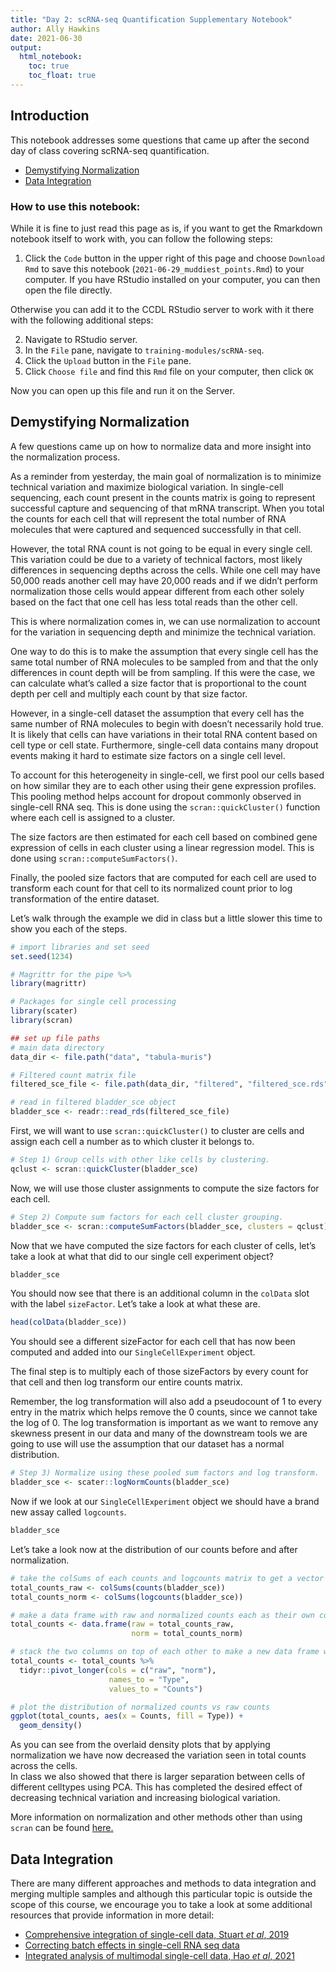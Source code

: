 ```yaml
---
title: "Day 2: scRNA-seq Quantification Supplementary Notebook"
author: Ally Hawkins
date: 2021-06-30
output:   
  html_notebook: 
    toc: true
    toc_float: true
---
```


## Introduction

This notebook addresses some questions that came up after the second day of class covering scRNA-seq quantification. 

- [Demystifying Normalization](#demystifying-normalization)
- [Data Integration](#data-integration)

### How to use this notebook: 

While it is fine to just read this page as is, if you want to get the Rmarkdown notebook itself to work with, you can follow the following steps:

1. Click the `Code` button in the upper right of this page and choose `Download Rmd` to save this notebook (`2021-06-29_muddiest_points.Rmd`) to your computer.
If you have RStudio installed on your computer, you can then open the file directly.

Otherwise you can add it to the CCDL RStudio server to work with it there with the following additional steps:

2. Navigate to RStudio server.  
3. In the `File` pane, navigate to `training-modules/scRNA-seq`.     
4. Click the `Upload` button in the `File` pane.   
5. Click `Choose file` and find this `Rmd` file on your computer, then click `OK`  


Now you can open up this file and run it on the Server. 

## Demystifying Normalization 

A few questions came up on how to normalize data and more insight into the normalization process. 

As a reminder from yesterday, the main goal of normalization is to minimize technical variation and maximize biological variation. 
In single-cell sequencing, each count present in the counts matrix is going to represent successful capture and sequencing of that mRNA transcript. 
When you total the counts for each cell that will represent the total number of RNA molecules that were captured and sequenced successfully in that cell. 

However, the total RNA count is not going to be equal in every single cell. 
This variation could be due to a variety of technical factors, most likely differences in sequencing depths across the cells. 
While one cell may have 50,000 reads another cell may have 20,000 reads and if we didn't perform normalization those cells would appear different from each other solely based on the fact that one cell has less total reads than the other cell. 

This is where normalization comes in, we can use normalization to account for the variation in sequencing depth and minimize the technical variation. 

One way to do this is to make the assumption that every single cell has the same total number of RNA molecules to be sampled from and that the only differences in count depth will be from sampling.
If this were the case, we can calculate what's called a size factor that is proportional to the count depth per cell and multiply each count by that size factor. 

However, in a single-cell dataset the assumption that every cell has the same number of RNA molecules to begin with doesn't necessarily hold true. 
It is likely that cells can have variations in their total RNA content based on cell type or cell state. 
Furthermore, single-cell data contains many dropout events making it hard to estimate size factors on a single cell level. 

To account for this heterogeneity in single-cell, we first pool our cells based on how similar they are to each other using their gene expression profiles. 
This pooling method helps account for dropout commonly observed in single-cell RNA seq. 
This is done using the `scran::quickCluster()` function where each cell is assigned to a cluster. 

The size factors are then estimated for each cell based on combined gene expression of cells in each cluster using a linear regression model.
This is done using `scran::computeSumFactors()`. 

Finally, the pooled size factors that are computed for each cell are used to transform each count for that cell to its normalized count prior to log transformation of the entire dataset. 

Let's walk through the example we did in class but a little slower this time to show you each of the steps.


```r
# import libraries and set seed
set.seed(1234)

# Magrittr for the pipe %>%
library(magrittr)

# Packages for single cell processing
library(scater)
library(scran)

```

```r
## set up file paths 
# main data directory
data_dir <- file.path("data", "tabula-muris")

# Filtered count matrix file 
filtered_sce_file <- file.path(data_dir, "filtered", "filtered_sce.rds")
```

```r
# read in filtered bladder_sce object
bladder_sce <- readr::read_rds(filtered_sce_file)
```

First, we will want to use `scran::quickCluster()` to cluster are cells and assign each cell a number as to which cluster it belongs to. 

```r
# Step 1) Group cells with other like cells by clustering.  
qclust <- scran::quickCluster(bladder_sce)
```

Now, we will use those cluster assignments to compute the size factors for each cell.

```r
# Step 2) Compute sum factors for each cell cluster grouping.  
bladder_sce <- scran::computeSumFactors(bladder_sce, clusters = qclust)
```

Now that we have computed the size factors for each cluster of cells, let's take a look at what that did to our single cell experiment object? 

```r
bladder_sce
```

You should now see that there is an additional column in the `colData` slot with the label `sizeFactor`. 
Let's take a look at what these are. 

```r
head(colData(bladder_sce))
```

You should see a different sizeFactor for each cell that has now been computed and added into our `SingleCellExperiment` object.

The final step is to multiply each of those sizeFactors by every count for that cell and then log transform our entire counts matrix. 

Remember, the log transformation will also add a pseudocount of 1 to every entry in the matrix which helps remove the 0 counts, since we cannot take the log of 0. 
The log transformation is important as we want to remove any skewness present in our data and many of the downstream tools we are going to use will use the assumption that our dataset has a normal distribution. 

```r
# Step 3) Normalize using these pooled sum factors and log transform. 
bladder_sce <- scater::logNormCounts(bladder_sce)
```

Now if we look at our `SingleCellExperiment` object we should have a brand new assay called `logcounts`. 

```r
bladder_sce
```

Let's take a look now at the distribution of our counts before and after normalization. 

```r
# take the colSums of each counts and logcounts matrix to get a vector of total counts per cell
total_counts_raw <- colSums(counts(bladder_sce))
total_counts_norm <- colSums(logcounts(bladder_sce))
```


```r
# make a data frame with raw and normalized counts each as their own column
total_counts <- data.frame(raw = total_counts_raw,
                           norm = total_counts_norm)

# stack the two columns on top of each other to make a new data frame with two columns "Type" and "Counts"
total_counts <- total_counts %>%
  tidyr::pivot_longer(cols = c("raw", "norm"),
                      names_to = "Type",
                      values_to = "Counts")

# plot the distribution of normalized counts vs raw counts
ggplot(total_counts, aes(x = Counts, fill = Type)) + 
  geom_density()
```

As you can see from the overlaid density plots that by applying normalization we have now decreased the variation seen in total counts across the cells.  
In class we also showed that there is larger separation between cells of different celltypes using PCA.
This has completed the desired effect of decreasing technical variation and increasing biological variation. 

More information on normalization and other methods other than using `scran` can be found [here.](https://scrnaseq-course.cog.sanger.ac.uk/website/cleaning-the-expression-matrix.html#normalization-theory)

## Data Integration 

There are many different approaches and methods to data integration and merging multiple samples and although this particular topic is outside the scope of this course, we encourage you to take a look at some additional resources that provide information in more detail: 

- [Comprehensive integration of single-cell data, Stuart *et al*, 2019](https://www.cell.com/cell/fulltext/S0092-8674(19)30559-8?_returnURL=https%3A%2F%2Flinkinghub.elsevier.com%2Fretrieve%2Fpii%2FS0092867419305598%3Fshowall%3Dtrue)
- [Correcting batch effects in single-cell RNA seq data](http://bioconductor.org/packages/devel/bioc/vignettes/batchelor/inst/doc/correction.html)
- [Integrated analysis of multimodal single-cell data, Hao *et al*, 2021](https://www.cell.com/cell/fulltext/S0092-8674(21)00583-3?_returnURL=https%3A%2F%2Flinkinghub.elsevier.com%2Fretrieve%2Fpii%2FS0092867421005833%3Fshowall%3Dtrue)

